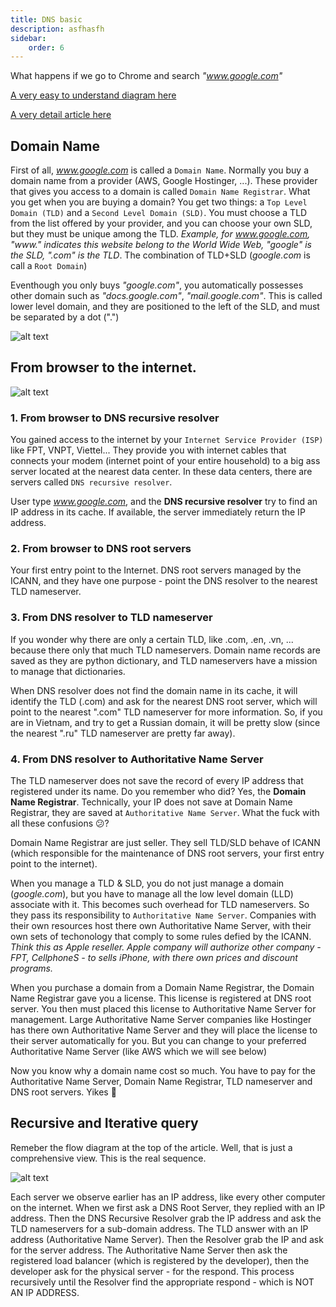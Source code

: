 ```yaml
---
title: DNS basic
description: asfhasfh
sidebar:
    order: 6
---
```


What happens if we go to Chrome and search *"www.google.com"*

[A very easy to understand diagram here](https://www.instagram.com/p/C4-5aBkyXUs/?igsh=dTN1cmVxdG8wMWRy&fbclid=IwAR2hHKhT9o4Tdheu_hjioIQx3DP920ZQ31Lv5-hnL8aoqcE10jY2Aqn0rAg)

[A very detail article here](https://www.cloudflare.com/learning/dns/what-is-dns/)


## Domain Name

First of all, *www.google.com* is called a `Domain Name`. Normally you buy a domain name from a provider (AWS, Google Hostinger, ...). These provider that gives you access to a domain is called `Domain Name Registrar`. What you get when you are buying a domain? You get two things: a `Top Level Domain (TLD)` and a `Second Level Domain (SLD)`. You must choose a TLD from the list offered by your provider, and you can choose your own SLD, but they must be unique among the TLD.
*Example, for www.google.com, "www." indicates this website belong to the World Wide Web, "google" is the SLD, ".com" is the TLD*. The combination of TLD+SLD (*google.com* is call a `Root Domain`)

Eventhough you only buys *"google.com"*, you automatically possesses other domain such as *"docs.google.com"*, *"mail.google.com"*. This is called lower level domain, and they are positioned to the left of the SLD, and must be separated by a dot (".")

![alt text](image-14.png)

## From browser to the internet.

![alt text](image-13.png)

### 1. From browser to DNS recursive resolver
You gained access to the internet by your `Internet Service Provider (ISP)` like FPT, VNPT, Viettel... They provide you with internet cables that connects your modem (internet point of your entire household) to a big ass server located at the nearest data center. In these data centers, there are servers called `DNS recursive resolver`.

User type *www.google.com*, and the **DNS recursive resolver** try to find an IP address in its cache. If available, the server immediately return the IP address. 

### 2. From browser to DNS root servers

Your first entry point to the Internet. DNS root servers managed by the ICANN, and they have one purpose - point the DNS resolver to the nearest TLD nameserver.

### 3. From DNS resolver to TLD nameserver

If you wonder why there are only a certain TLD, like .com, .en, .vn, ... because there only that much TLD nameservers. Domain name records are saved as they are python dictionary, and TLD nameservers have a mission to manage that dictionaries.

When DNS resolver does not find the domain name in its cache, it will identify the TLD (.com) and ask for the nearest DNS root server, which will point to the nearest ".com" TLD nameserver for more information. So, if you are in Vietnam, and try to get a Russian domain, it will be pretty slow (since the nearest ".ru" TLD nameserver are pretty far away).

### 4. From DNS resolver to Authoritative Name Server

The TLD nameserver does not save the record of every IP address that registered under its name. Do you remember who did? Yes, the **Domain Name Registrar**. Technically, your IP does not save at Domain Name Registrar, they are saved at `Authoritative Name Server`. What the fuck with all these confusions 😕?

Domain Name Registrar are just seller. They sell TLD/SLD behave of ICANN (which responsible for the maintenance of DNS root servers, your first entry point to the internet). 

When you manage a TLD & SLD, you do not just manage a domain (*google.com*), but you have to manage all the low level domain (LLD) associate with it. This becomes such overhead for TLD nameservers. So they pass its responsibility to `Authoritative Name Server`. Companies with their own resources host there own Authoritative Name Server, with their own sets of techonology that comply to some rules defied by the ICANN. *Think this as Apple reseller. Apple company will authorize other company - FPT, CellphoneS - to sells iPhone, with there own prices and discount programs.*

When you purchase a domain from a Domain Name Registrar, the Domain Name Registrar gave you a license. This license is registered at DNS root server. You then must placed this license to Authoritative Name Server for management. Large Authoritative Name Server companies like Hostinger has there own Authoritative Name Server and they will place the license to their server automatically for you. But you can change to your preferred Authoritative Name Server (like AWS which we will see below)

Now you know why a domain name cost so much. You have to pay for the Authoritative Name Server, Domain Name Registrar, TLD nameserver and DNS root servers. Yikes 😬

## Recursive and Iterative query

Remeber the flow diagram at the top of the article. Well, that is just a comprehensive view. This is the real sequence.

![alt text](image-15.png)

Each server we observe earlier has an IP address, like every other computer on the internet. When we first ask a DNS Root Server, they replied with an IP address. Then the DNS Recursive Resolver grab the IP address and ask the TLD nameservers for a sub-domain address. The TLD answer with an IP address (Authoritative Name Server). Then the Resolver grab the IP and ask for the server address. The Authoritative Name Server then ask the registered load balancer (which is registered by the developer), then the developer ask for the physical server - for the respond. This process recursively until the Resolver find the appropriate respond - which is NOT AN IP ADDRESS.